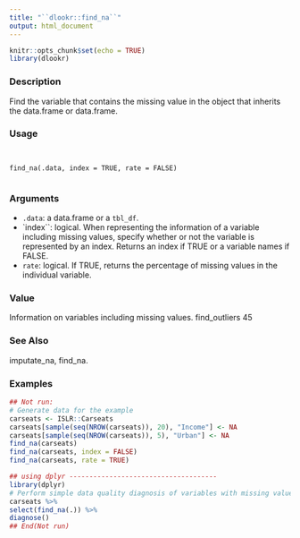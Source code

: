 ```yaml
---
title: "``dlookr::find_na``"
output: html_document
---
```


```r
knitr::opts_chunk$set(echo = TRUE)
library(dlookr)
```

### Description 

Find the variable that contains the missing value in the object that inherits the data.frame or data.frame.

### Usage 

<pre><code>

find_na(.data, index = TRUE, rate = FALSE)

</code></pre>

### Arguments
 
* ``.data``: a data.frame or a ``tbl_df``.
* `index``:  logical. When representing the information of a variable including missing values,
specify whether or not the variable is represented by an index. Returns an index if TRUE or a variable names if FALSE.
* ``rate``: logical. If TRUE, returns the percentage of missing values in the individual variable.

### Value 

Information on variables including missing values.
find_outliers 45

### See Also
 
imputate_na, find_na.

### Examples
```r

## Not run:
# Generate data for the example
carseats <- ISLR::Carseats
carseats[sample(seq(NROW(carseats)), 20), "Income"] <- NA
carseats[sample(seq(NROW(carseats)), 5), "Urban"] <- NA
find_na(carseats)
find_na(carseats, index = FALSE)
find_na(carseats, rate = TRUE)
```

```r
## using dplyr -------------------------------------
library(dplyr)
# Perform simple data quality diagnosis of variables with missing values.
carseats %>%
select(find_na(.)) %>%
diagnose()
## End(Not run)
```